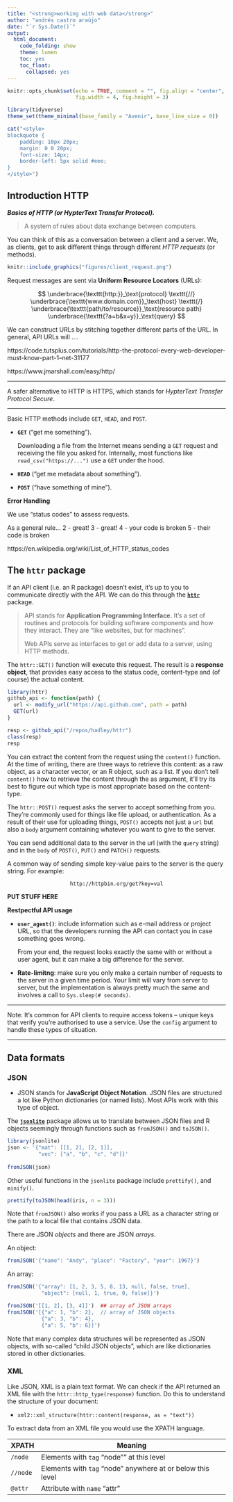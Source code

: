 ```yaml
---
title: "<strong>working with web data</strong>"
author: "andrés castro araújo"
date: "`r Sys.Date()`"
output: 
  html_document: 
    code_folding: show
    theme: lumen
    toc: yes
    toc_float: 
      collapsed: yes
---
```


```r
knitr::opts_chunk$set(echo = TRUE, comment = "", fig.align = "center",
                      fig.width = 4, fig.height = 3)

library(tidyverse)
theme_set(theme_minimal(base_family = "Avenir", base_line_size = 0))
```

```r
cat("<style>
blockquote {
    padding: 10px 20px;
    margin: 0 0 20px;
    font-size: 14px;
    border-left: 5px solid #eee;
}
</style>")
```

## Introduction HTTP

___Basics of HTTP (or HypterText Transfer Protocol).___

>A system of rules about data exchange between computers.

You can think of this as a conversation between a client and a server. We, as clients, get to ask different things through different *HTTP requests* (or methods).

```r
knitr::include_graphics("figures/client_request.png")
```

Request messages are sent via **Uniform Resource Locators** (URLs):

$$
\underbrace{\texttt{http:}}_\text{protocol} \texttt{//}
\underbrace{\texttt{www.domain.com}}_\text{host} \texttt{/}
\underbrace{\texttt{path/to/resource}}_\text{resource path}
\underbrace{\texttt{?a=b&x=y}}_\text{query}
$$

We can construct URLs by stitching together different parts of the URL. In general, API URLs will ....


https://code.tutsplus.com/tutorials/http-the-protocol-every-web-developer-must-know-part-1--net-31177

https://www.jmarshall.com/easy/http/

****

A safer alternative to HTTP is HTTPS, which stands for *HypterText Transfer Protocol Secure*.

****

Basic HTTP methods include `GET`, `HEAD`, and `POST`.

- **`GET`** ("get me something").

    Downloading a file from the Internet means sending a `GET` request and receiving the file you asked for. Internally, most functions like `read_csv("https://...")` use a `GET` under the hood.

- **`HEAD`** ("get me metadata about something").
    
- **`POST`** ("have something of mine"). 





**Error Handling**

We use "status codes" to assess requests.

As a general rule...
2 - great!
3 - great!
4 - your code is broken
5 - their code is broken

https://en.wikipedia.org/wiki/List_of_HTTP_status_codes

## The **`httr`** package

If an API client (i.e. an R package) doesn't exist, it's up to you to communicate directly with the API. We can do this through the [**`httr`**](https://httr.r-lib.org/) package. 

>API stands for __Application Programming Interface.__ It's a set of routines and protocols for building software components and how they interact. They are "like websites, but for machines".
>
>Web APIs serve as interfaces to get or add data to a server, using HTTP methods.

The `httr::GET()` function will execute this request. The result is a **response object**, that provides easy access to the status code, content-type and (of course) the actual content.

```r
library(httr)
github_api <- function(path) {
  url <- modify_url("https://api.github.com", path = path)
  GET(url)
}

resp <- github_api("/repos/hadley/httr")
class(resp)
resp
```

You can extract the content from the request using the `content()` function. At the time of writing, there are three ways to retrieve this content: as a raw object, as a character vector, or an R object, such as a list. If you don't tell `content()` how to retrieve the content through the as argument, it'll try its best to figure out which type is most appropriate based on the content-type.

The `httr::POST()` request asks the server to accept something from you. They're commonly used for things like file upload, or authentication. As a result of their use for uploading things, `POST()` accepts not just a `url` but also a `body` argument containing whatever you want to give to the server.

You can send additional data to the server in the url (with the `query` string) and in the `body` of `POST()`, `PUT()` and `PATCH()` requests.

A common way of sending simple key-value pairs to the server is the query string. For example: 

$$
\texttt{http://httpbin.org/get?key=val}
$$




**PUT STUFF HERE**













**Restpectful API usage**

- **`user_agent()`**: include information such as e-mail address or project URL, so that the developers running the API can contact you in case something goes wrong.

    From your end, the request looks exactly the same with or without a user agent, but it can make a big difference for the server.
    
- **Rate-limitng**: make sure you only make a certain number of requests to the server in a given time period. Your limit will vary from server to server, but the implementation is always pretty much the same and involves a call to `Sys.sleep(# seconds)`.


****

Note: It's common for API clients to require access tokens -- unique keys that verify you're authorised to use a service. Use the `config` argument to handle these types of situation.

****


## Data formats

### JSON

- JSON stands for __JavaScript Object Notation__. JSON files are structured a lot like Python dictionaries (or named lists). Most APIs work with this type of object.

The [**`jsonlite`**](https://cran.r-project.org/web/packages/jsonlite/index.html) package allows us to translate between JSON files and R objects seemingly through functions such as `fromJSON()` and `toJSON()`.

```r
library(jsonlite)
json <- '{"mat": [[1, 2], [2, 1]],
          "vec": ["a", "b", "c", "d"]}'
  
fromJSON(json)
```

Other useful functions in the `jsonlite` package include `prettify()`, and `minify()`.

```r
prettify(toJSON(head(iris, n = 3)))
```

Note that `fromJSON()` also works if you pass a URL as a character string or the path to a local file that contains JSON data. 

There are JSON _objects_ and there are JSON _arrays_.

An object:

```r
fromJSON('{"name": "Andy", "place": "Factory", "year": 1967}')
```

An array:

```r
fromJSON('{"array": [1, 2, 3, 5, 8, 13, null, false, true],
           "object": [null, 1, true, 0, false]}')
```

```r
fromJSON('[[1, 2], [3, 4]]')  ## array of JSON arrays
fromJSON('[{"a": 1, "b": 2},  // array of JSON objects
           {"a": 3, "b": 4},
           {"a": 5, "b": 6}]')
```

Note that many complex data structures will be represented as JSON objects, with so-called “child JSON objects", which are like dictionaries stored in other dictionaries.


### XML

Like JSON, XML is a plain text format. We can check if the API returned an XML file with the `httr::http_type(response)` function. Do this to understand the structure of your document:

- `xml2::xml_structure(httr::content(response, as = "text"))`

To extract data from an XML file you would use the XPATH language.


| XPATH  	| Meaning                                                	        |
|--------	|---------------------------------------------------------------	|
| `/node`  	| Elements with `tag` "node"" at this level                   	|
| `//node` 	| Elements with `tag` "node" anywhere at or below this level 	  |
| `@attr`  	| Attribute with `name` "attr"                               	  |
